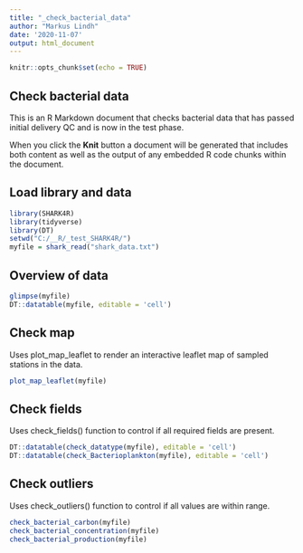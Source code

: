 ```yaml
---
title: "_check_bacterial_data"
author: "Markus Lindh"
date: '2020-11-07'
output: html_document
---
```


```r
knitr::opts_chunk$set(echo = TRUE)
```

## Check bacterial data

This is an R Markdown document that checks bacterial data that has passed initial delivery QC and is now in the test phase.

When you click the **Knit** button a document will be generated that includes both content as well as the output of any embedded R code chunks within the document.

## Load library and data

```r
library(SHARK4R)
library(tidyverse)
library(DT)
setwd("C:/__R/_test_SHARK4R/")
myfile = shark_read("shark_data.txt")
```

## Overview of data

```r
glimpse(myfile)
DT::datatable(myfile, editable = 'cell')
```

## Check map

Uses plot_map_leaflet to render an interactive leaflet map of sampled stations in the data.

```r
plot_map_leaflet(myfile)
```

## Check fields

Uses check_fields() function to control if all required fields are present.

```r
DT::datatable(check_datatype(myfile), editable = 'cell')
DT::datatable(check_Bacterioplankton(myfile), editable = 'cell')
```
## Check outliers

Uses check_outliers() function to control if all values are within range.

```r
check_bacterial_carbon(myfile)
check_bacterial_concentration(myfile)
check_bacterial_production(myfile)
```